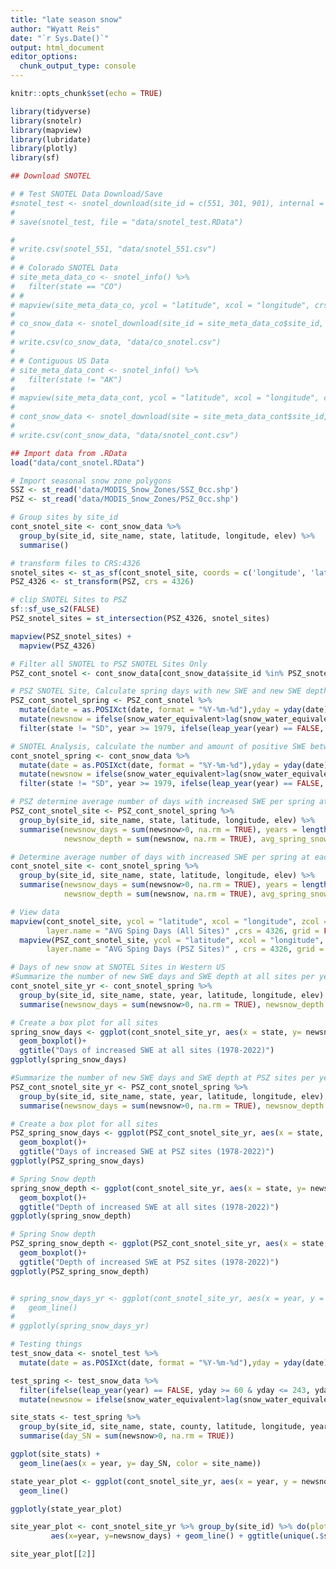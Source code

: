 ```yaml
---
title: "late season snow"
author: "Wyatt Reis"
date: "`r Sys.Date()`"
output: html_document
editor_options: 
  chunk_output_type: console
---
```


```r

knitr::opts_chunk$set(echo = TRUE)

library(tidyverse)
library(snotelr)
library(mapview)
library(lubridate)
library(plotly)
library(sf)
```

```r
## Download SNOTEL

# # Test SNOTEL Data Download/Save
#snotel_test <- snotel_download(site_id = c(551, 301, 901), internal = TRUE)
# 
# save(snotel_test, file = "data/snotel_test.RData")

# 
# write.csv(snotel_551, "data/snotel_551.csv")
# 
# # Colorado SNOTEL Data
# site_meta_data_co <- snotel_info() %>%
#   filter(state == "CO")
# # 
# mapview(site_meta_data_co, ycol = "latitude", xcol = "longitude", crs = 4326, grid = FALSE)
# 
# co_snow_data <- snotel_download(site_id = site_meta_data_co$site_id, internal = TRUE)
# 
# write.csv(co_snow_data, "data/co_snotel.csv")
# 
# # Contiguous US Data 
# site_meta_data_cont <- snotel_info() %>%
#   filter(state != "AK")
# 
# mapview(site_meta_data_cont, ycol = "latitude", xcol = "longitude", crs = 4326, grid = FALSE)
# 
# cont_snow_data <- snotel_download(site = site_meta_data_cont$site_id, internal = TRUE)
# 
# write.csv(cont_snow_data, "data/snotel_cont.csv")
```

```r
## Import data from .RData
load("data/cont_snotel.RData")

# Import seasonal snow zone polygons
SSZ <- st_read('data/MODIS_Snow_Zones/SSZ_0cc.shp')
PSZ <- st_read('data/MODIS_Snow_Zones/PSZ_0cc.shp')
```

```r
# Group sites by site_id
cont_snotel_site <- cont_snow_data %>%
  group_by(site_id, site_name, state, latitude, longitude, elev) %>%
  summarise()

# transform files to CRS:4326
snotel_sites <- st_as_sf(cont_snotel_site, coords = c('longitude', 'latitude'), crs = 4326) #fix before next run
PSZ_4326 <- st_transform(PSZ, crs = 4326)

# clip SNOTEL Sites to PSZ
sf::sf_use_s2(FALSE)
PSZ_snotel_sites = st_intersection(PSZ_4326, snotel_sites)

mapview(PSZ_snotel_sites) + 
  mapview(PSZ_4326)
```

```r
# Filter all SNOTEL to PSZ SNOTEL Sites Only
PSZ_cont_snotel <- cont_snow_data[cont_snow_data$site_id %in% PSZ_snotel_sites$site_id,]

# PSZ SNOTEL Site, Calculate spring days with new SWE and new SWE depth 
PSZ_cont_snotel_spring <- PSZ_cont_snotel %>%
  mutate(date = as.POSIXct(date, format = "%Y-%m-%d"),yday = yday(date), year = year(date)) %>%
  mutate(newsnow = ifelse(snow_water_equivalent>lag(snow_water_equivalent), snow_water_equivalent-lag(snow_water_equivalent), 0)) %>%
  filter(state != "SD", year >= 1979, ifelse(leap_year(year) == FALSE, yday >= 60 & yday <= 243, yday >= 61 & yday <= 244))

# SNOTEL Analysis, calculate the number and amount of positive SWE between 
cont_snotel_spring <- cont_snow_data %>%
  mutate(date = as.POSIXct(date, format = "%Y-%m-%d"),yday = yday(date), year = year(date)) %>%
  mutate(newsnow = ifelse(snow_water_equivalent>lag(snow_water_equivalent), snow_water_equivalent-lag(snow_water_equivalent), 0)) %>%
  filter(state != "SD", year >= 1979, ifelse(leap_year(year) == FALSE, yday >= 60 & yday <= 243, yday >= 61 & yday <= 244))

# PSZ determine average number of days with increased SWE per spring at each site
PSZ_cont_snotel_site <- PSZ_cont_snotel_spring %>%
  group_by(site_id, site_name, state, latitude, longitude, elev) %>%
  summarise(newsnow_days = sum(newsnow>0, na.rm = TRUE), years = length(unique(year)), avg_spring_days = newsnow_days/years, 
            newsnow_depth = sum(newsnow, na.rm = TRUE), avg_spring_snow = newsnow_depth/years)

# Determine average number of days with increased SWE per spring at each site
cont_snotel_site <- cont_snotel_spring %>%
  group_by(site_id, site_name, state, latitude, longitude, elev) %>%
  summarise(newsnow_days = sum(newsnow>0, na.rm = TRUE), years = length(unique(year)), avg_spring_days = newsnow_days/years, 
            newsnow_depth = sum(newsnow, na.rm = TRUE), avg_spring_snow = newsnow_depth/years)

# View data
mapview(cont_snotel_site, ycol = "latitude", xcol = "longitude", zcol = "avg_spring_days",
        layer.name = "AVG Sping Days (All Sites)" ,crs = 4326, grid = FALSE) + 
  mapview(PSZ_cont_snotel_site, ycol = "latitude", xcol = "longitude", zcol = "avg_spring_days",
        layer.name = "AVG Sping Days (PSZ Sites)" , crs = 4326, grid = FALSE)
```

```r
# Days of new snow at SNOTEL Sites in Western US
#Summarize the number of new SWE days and SWE depth at all sites per year
cont_snotel_site_yr <- cont_snotel_spring %>%
  group_by(site_id, site_name, state, year, latitude, longitude, elev) %>%
  summarise(newsnow_days = sum(newsnow>0, na.rm = TRUE), newsnow_depth = sum(newsnow, na.rm = TRUE))

# Create a box plot for all sites
spring_snow_days <- ggplot(cont_snotel_site_yr, aes(x = state, y= newsnow_days, color = state)) +
  geom_boxplot()+
  ggtitle("Days of increased SWE at all sites (1978-2022)")
ggplotly(spring_snow_days)

#Summarize the number of new SWE days and SWE depth at PSZ sites per year
PSZ_cont_snotel_site_yr <- PSZ_cont_snotel_spring %>%
  group_by(site_id, site_name, state, year, latitude, longitude, elev) %>%
  summarise(newsnow_days = sum(newsnow>0, na.rm = TRUE), newsnow_depth = sum(newsnow, na.rm = TRUE))

# Create a box plot for all sites
PSZ_spring_snow_days <- ggplot(PSZ_cont_snotel_site_yr, aes(x = state, y= newsnow_days, color = state)) +
  geom_boxplot()+
  ggtitle("Days of increased SWE at PSZ sites (1978-2022)")
ggplotly(PSZ_spring_snow_days)
```

```r
# Spring Snow depth
spring_snow_depth <- ggplot(cont_snotel_site_yr, aes(x = state, y= newsnow_depth, color = state)) +
  geom_boxplot()+
  ggtitle("Depth of increased SWE at all sites (1978-2022)")
ggplotly(spring_snow_depth)

# Spring Snow depth
PSZ_spring_snow_depth <- ggplot(PSZ_cont_snotel_site_yr, aes(x = state, y= newsnow_depth, color = state)) +
  geom_boxplot()+
  ggtitle("Depth of increased SWE at PSZ sites (1978-2022)")
ggplotly(PSZ_spring_snow_depth)


# spring_snow_days_yr <- ggplot(cont_snotel_site_yr, aes(x = year, y = newsnow_days, group = state, color = state)) + 
#   geom_line()
# 
# ggplotly(spring_snow_days_yr)
```




```r
# Testing things
test_snow_data <- snotel_test %>%
  mutate(date = as.POSIXct(date, format = "%Y-%m-%d"),yday = yday(date), year = year(date))

test_spring <- test_snow_data %>%
  filter(ifelse(leap_year(year) == FALSE, yday >= 60 & yday <= 243, yday >= 61 & yday <= 244)) %>%
  mutate(newsnow = ifelse(snow_water_equivalent>lag(snow_water_equivalent), snow_water_equivalent-lag(snow_water_equivalent), 0))

site_stats <- test_spring %>%
  group_by(site_id, site_name, state, county, latitude, longitude, year) %>%
  summarise(day_SN = sum(newsnow>0, na.rm = TRUE))

ggplot(site_stats) +
  geom_line(aes(x = year, y= day_SN, color = site_name))

state_year_plot <- ggplot(cont_snotel_site_yr, aes(x = year, y = newsnow_days, group = state, color = state)) +
  geom_line()

ggplotly(state_year_plot)

site_year_plot <- cont_snotel_site_yr %>% group_by(site_id) %>% do(plots=ggplot(data=.) +
         aes(x=year, y=newsnow_days) + geom_line() + ggtitle(unique(.$site_name)))

site_year_plot[[2]]
```

